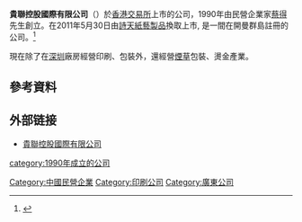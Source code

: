 '''貴聯控股國際有限公司'''（{{hkex|1008}}）於[[香港交易所|香港交易所]]上市的公司，1990年由民營企業家[[蔡得|蔡得]]先生創立。在2011年5月30日由[[詩天紙藝製品|詩天紙藝製品]]換取上市, 是一間在開曼群島註冊的公司。<ref>{{cite web|url=https://www.hkex.com.hk/Market-Data/Securities-Prices/Equities/Equities-Quote?sym=1008&sc_lang=zh-HK|title=香港交易所上市公司, 市場數據資料,貴聯控股|access-date=2018-07-28|archive-date=2019-08-19|archive-url=https://web.archive.org/web/20190819025434/https://www.hkex.com.hk/Market-Data/Securities-Prices/Equities/Equities-Quote?sym=1008&sc_lang=zh-HK|dead-url=no}}</ref>

現在除了在[[深圳|深圳]]廠房經營印刷、包裝外，還經營[[煙草|煙草]]包裝、燙金產業。

==參考資料==
{{reflist}}

==外部链接==
* [http://www.bcghk.cn 貴聯控股國際有限公司] {{Wayback|url=http://www.bcghk.cn/ |date=20210318213747 }}

[[Category:中國民營企業|Category:中國民營企業]]
[[Category:印刷公司|Category:印刷公司]]
[[Category:廣東公司|Category:廣東公司]]
[[category:1990年成立的公司|category:1990年成立的公司]]